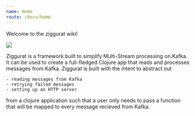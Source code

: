 ```yaml
---
name: Home
route: /docs/home
---
```


Welcome to the ziggurat wiki!

<img src="https://ziggurat.dev/static/ee4981682d08db3bbd29a7279bf2d8f3/34167/logo-ziggurat.png"></img>


Ziggurat is a framework built to simplify Multi-Stream processing on Kafka. It can be used to create a full-fledged Clojure app that reads and processes messages from Kafka.
Ziggurat is built with the intent to abstract out
```
- reading messages from Kafka
- retrying failed messages
- setting up an HTTP server
```
from a clojure application such that a user only needs to pass a function that will be mapped to every message recieved from Kafka.
